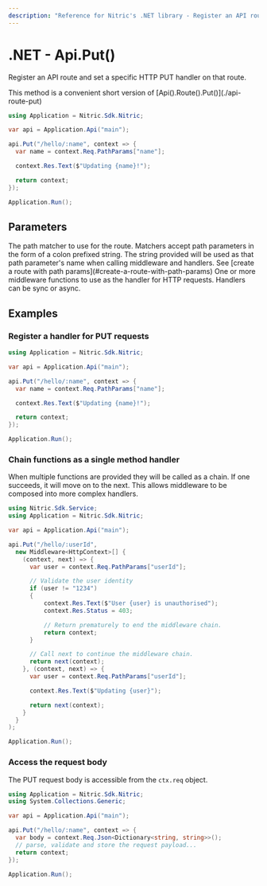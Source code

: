 ```yaml
---
description: "Reference for Nitric's .NET library - Register an API route and set a specific HTTP PUT handler on that route."
---
```


# .NET - Api.Put()

Register an API route and set a specific HTTP PUT handler on that route.

<Note>
  This method is a convenient short version of
  [Api().Route().Put()](./api-route-put)
</Note>

```csharp
using Application = Nitric.Sdk.Nitric;

var api = Application.Api("main");

api.Put("/hello/:name", context => {
  var name = context.Req.PathParams["name"];

  context.Res.Text($"Updating {name}!");

  return context;
});

Application.Run();
```

## Parameters

<Properties>
  <Property name="match" type="string" required>
    The path matcher to use for the route. Matchers accept path parameters in
    the form of a colon prefixed string. The string provided will be used as
    that path parameter's name when calling middleware and handlers. See [create
    a route with path params](#create-a-route-with-path-params)
  </Property>
  <Property
    name="...middleware"
    type="Middleware&lt;HttpContext&gt; or Func&lt;HttpContext, HttpContext&gt;"
    required
  >
    One or more middleware functions to use as the handler for HTTP requests.
    Handlers can be sync or async.
  </Property>
</Properties>

## Examples

### Register a handler for PUT requests

```csharp
using Application = Nitric.Sdk.Nitric;

var api = Application.Api("main");

api.Put("/hello/:name", context => {
  var name = context.Req.PathParams["name"];

  context.Res.Text($"Updating {name}!");

  return context;
});

Application.Run();
```

### Chain functions as a single method handler

When multiple functions are provided they will be called as a chain. If one succeeds, it will move on to the next. This allows middleware to be composed into more complex handlers.

```csharp
using Nitric.Sdk.Service;
using Application = Nitric.Sdk.Nitric;

var api = Application.Api("main");

api.Put("/hello/:userId",
  new Middleware<HttpContext>[] {
    (context, next) => {
      var user = context.Req.PathParams["userId"];

      // Validate the user identity
      if (user != "1234")
      {
          context.Res.Text($"User {user} is unauthorised");
          context.Res.Status = 403;

          // Return prematurely to end the middleware chain.
          return context;
      }

      // Call next to continue the middleware chain.
      return next(context);
    }, (context, next) => {
      var user = context.Req.PathParams["userId"];

      context.Res.Text($"Updating {user}");

      return next(context);
    }
  }
);

Application.Run();
```

### Access the request body

The PUT request body is accessible from the `ctx.req` object.

```csharp
using Application = Nitric.Sdk.Nitric;
using System.Collections.Generic;

var api = Application.Api("main");

api.Put("/hello/:name", context => {
  var body = context.Req.Json<Dictionary<string, string>>();
  // parse, validate and store the request payload...
  return context;
});

Application.Run();
```
